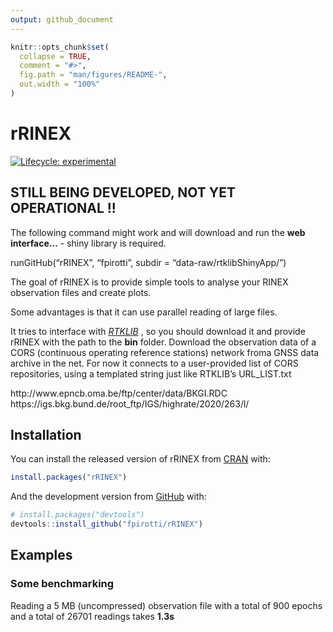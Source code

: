 ```yaml
---
output: github_document
---
```


<!-- README.md is generated from README.Rmd. Please edit that file -->

```r
knitr::opts_chunk$set(
  collapse = TRUE,
  comment = "#>",
  fig.path = "man/figures/README-",
  out.width = "100%"
)
```


# rRINEX

<!-- badges: start -->
[![Lifecycle: experimental](https://img.shields.io/badge/lifecycle-experimental-orange.svg)](https://lifecycle.r-lib.org/articles/stages.html#experimental)
<!-- badges: end -->

## STILL BEING DEVELOPED, NOT YET OPERATIONAL !!

The following command might work and will download and run the **web interface...** - shiny library is required.

runGitHub("rRINEX", "fpirotti", subdir = "data-raw/rtklibShinyApp/")

The goal of rRINEX is to provide simple tools to analyse your RINEX observation files and create plots.    


Some advantages is that it can use parallel reading of large files.


It tries to interface with [*RTKLIB*](http://www.rtklib.com){target=_blank}
, so you should download it and provide rRINEX with the path to the **bin** folder. 
Download the observation data of a CORS (continuous operating reference stations) network froma GNSS data archive in the net. For now it connects to a user-provided list of CORS repositories, using a templated string just like RTKLIB's URL_LIST.txt

http://www.epncb.oma.be/ftp/center/data/BKGI.RDC
https://igs.bkg.bund.de/root_ftp/IGS/highrate/2020/263/l/


## Installation    

You can install the released version of rRINEX from [CRAN](https://CRAN.R-project.org) with:

``` r
install.packages("rRINEX")
```

And the development version from [GitHub](https://github.com/) with:

``` r
# install.packages("devtools")
devtools::install_github("fpirotti/rRINEX")
```

## Examples

### Some benchmarking

Reading a 5 MB (uncompressed) observation file with a total of 900 epochs and
a total of 26701 readings takes **1.3s**


